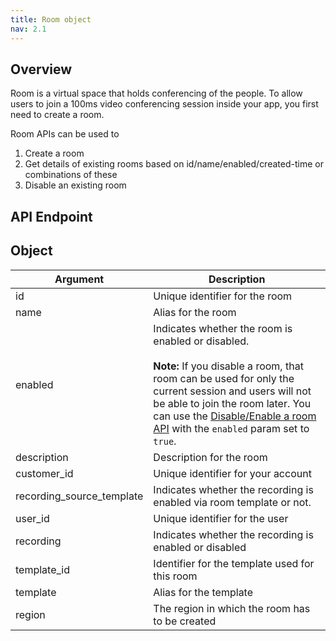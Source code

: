 ```yaml
---
title: Room object
nav: 2.1
---
```


## Overview

Room is a virtual space that holds conferencing of the people. To allow users to join a 100ms video conferencing session inside your app, you first need to create a room.

Room APIs can be used to

1. Create a room
2. Get details of existing rooms based on id/name/enabled/created-time or combinations of these
3. Disable an existing room

## API Endpoint

<BaseRequest title="https://api.100ms.live/v2/rooms" />

## Object

| Argument                  | Description                                                                                                                                                                                                                                                                                                                       |
| ------------------------- | --------------------------------------------------------------------------------------------------------------------------------------------------------------------------------------------------------------------------------------------------------------------------------------------------------------------------------- |
| id                        | Unique identifier for the room                                                                                                                                                                                                                                                                                                    |
| name                      | Alias for the room                                                                                                                                                                                                                                                                                                                |
| enabled                   | Indicates whether the room is enabled or disabled. <br/><br/> **Note:** If you disable a room, that room can be used for only the current session and users will not be able to join the room later. You can use the [Disable/Enable a room API](/server-side/v2/rooms/disable-or-enable) with the `enabled` param set to `true`. |
| description               | Description for the room                                                                                                                                                                                                                                                                                                          |
| customer_id               | Unique identifier for your account                                                                                                                                                                                                                                                                                                |
| recording_source_template | Indicates whether the recording is enabled via room template or not.                                                                                                                                                                                                                                                              |
| user_id                   | Unique identifier for the user                                                                                                                                                                                                                                                                                                    |
| recording                 | Indicates whether the recording is enabled or disabled                                                                                                                                                                                                                                                                            |
| template_id               | Identifier for the template used for this room                                                                                                                                                                                                                                                                                    |
| template                  | Alias for the template                                                                                                                                                                                                                                                                                                            |
| region                    | The region in which the room has to be created                                                                                                                                                                                                                                                                                    |
